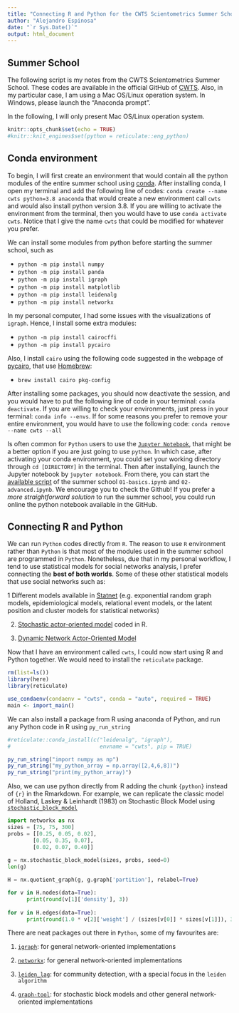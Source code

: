 ```yaml
---
title: "Connecting R and Python for the CWTS Scientometrics Summer School"
author: "Alejandro Espinosa"
date: "`r Sys.Date()`"
output: html_document
---
```


## Summer School

The following script is my notes from the CWTS Scientometrics Summer School. These codes are available in the official GitHub of [CWTS](https://github.com/CWTSLeiden/CSSS). Also, in my particular case, I am using a Mac OS/Linux operation system. In Windows, please launch the "Anaconda prompt". 

In the following, I will only present Mac OS/Linux operation system.

```r
knitr::opts_chunk$set(echo = TRUE)
#knitr::knit_engines$set(python = reticulate::eng_python)

```

## Conda environment

To begin, I will first create an environment that would contain all the python modules of the entire summer school using [conda](https://docs.conda.io/). After installing conda, I open my terminal and add the following line of codes: `conda create --name cwts python=3.8 anaconda` that would create a new environment call `cwts` and would also install python version 3.8. If you are willing to activate the environment from the terminal, then you would have to use `conda activate cwts`. Notice that I give the name `cwts` that could be modified for whatever you prefer.

We can install some modules from python before starting the summer school, such as 

- `python -m pip install numpy`
- `python -m pip install panda`
- `python -m pip install igraph`
- `python -m pip install matplotlib`
- `python -m pip install leidenalg`
- `python -m pip install networkx`

In my personal computer, I had some issues with the visualizations of `igraph`. Hence, I install some extra modules:

- `python -m pip install cairocffi`
- `python -m pip install pycairo`

Also, I install `cairo` using the following code suggested in the webpage of [pycairo](https://pycairo.readthedocs.io/en/latest/getting_started.html), that use [Homebrew](https://brew.sh):

- `brew install cairo pkg-config`

After installing some packages, you should now deactivate the session, and you would have to put the following line of code in your terminal: `conda deactivate`. If you are willing to check your environments, just press in your terminal: `conda info --envs`. If for some reasons you prefer to remove your entire environment, you would have to use the following code: `conda remove --name cwts --all`

Is often common for `Python` users to use the [`Jupyter Notebook`](https://jupyter.org), that might be a better option if you are just going to use `python`. In which case, after activating your conda environment, you could set your working directory through `cd [DIRECTORY]` in the terminal. Then after installying, launch the Jupyter notebook by `jupyter notebook`. From there, you can start the [available script](https://github.com/CWTSLeiden/CSSS) of the summer school `01-basics.ipynb` and `02-advanced.ipynb`. We encourage you to check the Github! If you prefer a *more straightforward solution* to run the summer school, you could run online the python notebook available in the GitHub. 


## Connecting R and Python

We can run `Python` codes directly from `R`. The reason to use `R` environment rather than `Python` is that most of the modules used in the summer school are programmed in `Python`. Nonetheless, due that in my personal workflow, I tend to use statistical models for social networks analysis, I prefer connecting the **best of both worlds**. Some of these other statistical models that use social networks such as:  

1 Different models available in [Statnet](http://statnet.org) (e.g. exponential random graph models, epidemiological models, relational event models, or the latent position and cluster models for statistical networks)

2. [Stochastic actor-oriented model](https://www.stats.ox.ac.uk/~snijders/siena/) coded in R.

3. [Dynamic Network Actor-Oriented Model](https://github.com/snlab-ch/goldfish)

Now that I have an environment called `cwts`, I could now start using R and Python together. We would need to install the `reticulate` package.
```r
rm(list=ls())
library(here)
library(reticulate)

use_condaenv(condaenv = "cwts", conda = "auto", required = TRUE)
main <- import_main()

```

We can also install a package from R using anaconda of Python, and run any Python code in R using `py_run_string`
```r
#reticulate::conda_install(c("leidenalg", "igraph"), 
#                            envname = "cwts", pip = TRUE)

py_run_string("import numpy as np")
py_run_string("my_python_array = np.array([2,4,6,8])")
py_run_string("print(my_python_array)")

```

Also, we can use python directly from R adding the chunk `{python}` instead of `{r}` in the Rmarkdown. For example, we can replicate the classic model of Holland, Laskey & Leinhardt (1983) on Stochastic Block Model using [`stochastic_block_model`](https://networkx.github.io/documentation/stable/reference/generated/networkx.generators.community.stochastic_block_model.html)
```python
import networkx as nx
sizes = [75, 75, 300]
probs = [[0.25, 0.05, 0.02],
        [0.05, 0.35, 0.07],
        [0.02, 0.07, 0.40]]
        
g = nx.stochastic_block_model(sizes, probs, seed=0)
len(g)

H = nx.quotient_graph(g, g.graph['partition'], relabel=True)

for v in H.nodes(data=True):
      print(round(v[1]['density'], 3))
      
for v in H.edges(data=True):
      print(round(1.0 * v[2]['weight'] / (sizes[v[0]] * sizes[v[1]]), 3))

```

There are neat packages out there in `Python`, some of my favourites are:

1. [`igraph`](https://igraph.org/python/):  for general network-oriented implementations

2. [`networkx`](https://networkx.github.io):  for general network-oriented implementations

3. [`leiden_lag`](https://leidenalg.readthedocs.io/en/stable/): for community detection, with a special focus in the `leiden algorithm`

4. [`graph-tool`](https://graph-tool.skewed.de): for stochastic block models and other general network-oriented implementations

